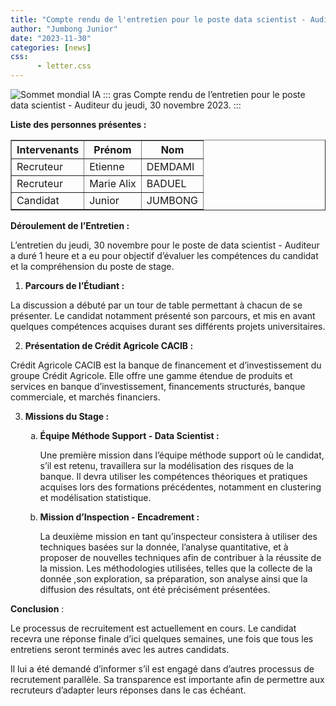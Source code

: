 ```yaml
---
title: "Compte rendu de l'entretien pour le poste data scientist - Auditeur du jeudi, 30 novembre 2023."
author: "Jumbong Junior"
date: "2023-11-30"
categories: [news]
css:
      - letter.css
---
```


![Sommet mondial IA](creditAgricole.png)
::: gras
Compte rendu de l'entretien pour le poste data scientist - Auditeur du jeudi, 30 novembre 2023.
:::

**Liste des personnes présentes :**

<style>
    .centered-table {
        margin-left: auto;
        margin-right: auto;
    }
</style>
</head>
<body>

<table class="centered-table" border="1">
    <tr>
        <th>Intervenants</th>
        <th>Prénom</th>
        <th>Nom</th>
    </tr>
    <tr>
        <td>Recruteur</td>
        <td>Etienne</td>
        <td>DEMDAMI</td>
    </tr>
    <tr>
        <td>Recruteur</td>
        <td>Marie Alix</td>
        <td>BADUEL</td>
    </tr>
    <tr>
        <td>Candidat</td>
        <td>Junior</td>
        <td>JUMBONG</td>
    </tr>
</table>


**Déroulement de l'Entretien :**

L'entretien du jeudi, 30 novembre pour le poste de data scientist - Auditeur a duré 1 heure et a eu pour objectif d'évaluer les compétences du candidat et la compréhension du poste de stage.

1.  **Parcours de l'Étudiant :**

La discussion a débuté par un tour de table permettant à chacun de se présenter. Le candidat notamment présenté son parcours, et mis en avant quelques compétences acquises durant ses différents projets universitaires.

2.  **Présentation de Crédit Agricole CACIB :**

Crédit Agricole CACIB est la banque de financement et d'investissement du groupe Crédit Agricole. Elle offre une gamme étendue de produits et services en banque d'investissement, financements structurés, banque commerciale, et marchés financiers.

3.  **Missions du Stage :**

    a.  **Équipe Méthode Support - Data Scientist :**

        Une première mission dans l'équipe méthode support où le candidat, s'il est retenu, travaillera sur la modélisation des risques de la banque. Il devra utiliser les compétences théoriques et pratiques acquises lors des formations précédentes, notamment en clustering et modélisation statistique.

    b.  **Mission d'Inspection - Encadrement :**

        La deuxième mission en tant qu'inspecteur consistera à utiliser des techniques basées sur la donnée, l'analyse quantitative, et à proposer de nouvelles techniques afin de contribuer à la réussite de la mission. Les méthodologies utilisées, telles que la collecte de la donnée ,son exploration, sa préparation, son analyse ainsi que la diffusion des résultats, ont été précisément présentées.

**Conclusion** :

Le processus de recruitement est actuellement en cours. Le candidat recevra une réponse finale d'ici quelques semaines, une fois que tous les entretiens seront terminés avec les autres candidats.

Il lui a été demandé d'informer s'il est engagé dans d'autres processus de recrutement parallèle. Sa transparence est importante afin de permettre aux recruteurs d'adapter leurs réponses dans le cas échéant.
